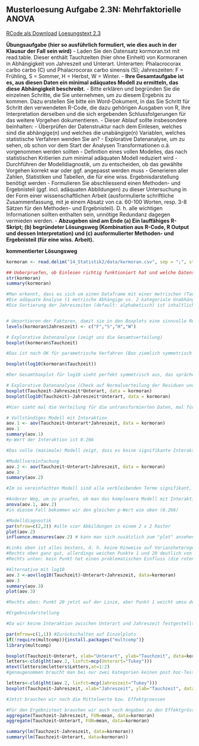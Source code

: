 ## Musterloesung Aufgabe 2.3N: Mehrfaktorielle ANOVA

[RCode als Download](14_Statistik2/RFiles/Loesung_2.3N_v.03.R)
[Loesungstext 2.3](14_Statistik2/Statistik_Uebung_2.3N_Loesung_v.02.pdf)

**Übungsaufgabe (hier so ausführlich formuliert, wie dies auch in der Klausur der Fall sein
wird)**
- Laden Sie den Datensatz kormoran.txt mit read.table. Dieser enthält Tauchzeiten
(hier ohne Einheit) von Kormoranen in Abhängigkeit von Jahreszeit und Unterart.
Unterarten: Phalacrocorax carbo carbo (C) und Phalacrocorax carbo sinensis (S);
Jahreszeiten: F = Frühling, S = Sommer, H = Herbst, W = Winter.
- **Ihre Gesamtaufgabe ist es, aus diesen Daten ein minimal adäquates Modell zu
ermitteln, das diese Abhängigkeit beschreibt.**
- Bitte erklären und begründen Sie die einzelnen Schritte, die Sie unternehmen, um zu
diesem Ergebnis zu kommen. Dazu erstellen Sie bitte ein Word-Dokument, in das Sie
Schritt für Schritt den verwendeten R-Code, die dazu gehörigen Ausgaben von R, Ihre
Interpretation derselben und die sich ergebenden Schlussfolgerungen für das weitere
Vorgehen dokumentieren.
- Dieser Ablauf sollte insbesondere beinhalten:
  - Überprüfen der Datenstruktur nach dem Einlesen, welches sind die abhängige(n)
    und welches die unabängige(n) Variablen, welches statistische Verfahren wenden Sie
    an?
  - Explorative Datenanalyse, um zu sehen, ob schon vor dem Start der Analysen
    Transformationen o.ä. vorgenommen werden sollten
  - Definition eines vollen Modelles, das nach statistischen Kritierien zum minimal
    adäquaten Modell reduziert wird
  - Durchführen der Modelldiagnostik, um zu entscheiden, ob das gewählte Vorgehen
    korrekt war oder ggf. angepasst werden muss
  - Generieren aller Zahlen, Statistiken und Tabellen, die für eine wiss.
    Ergebnisdarstellung benötigt werden
- Formulieren Sie abschliessend einen Methoden- und Ergebnisteil (ggf. incl.
  adäquaten Abbildungen) zu dieser Untersuchung in der Form einer
  wissenschaftlichen Arbeit (ausformulierte schriftliche Zusammenfassung, mit je
  einem Absatz von ca. 60-100 Worten, resp. 3-8 Sätzen für den Methoden- und
  Ergebnisteil). D. h. alle wichtigen Informationen sollten enthalten sein, unnötige
  Redundanz dagegen vermieden werden.
- **Abzugeben sind am Ende (a) Ein lauffähiges R-Skript; (b) begründeter Lösungsweg
  (Kombination aus R-Code, R Output und dessen Interpretation) und (c)
  ausformulierter Methoden- und Ergebnisteil (für eine wiss. Arbeit).**


**kommentierter Lösungsweg**

```r
kormoran <- read.delim("14_Statistik2/data/kormoran.csv", sep = ";", stringsAsFactors = T)  #Working directory muss angepasst werden

## Ueberpruefen, ob Einlesen richtig funktioniert hat und welche Datenstruktur vorliegt
str(kormoran)
summary(kormoran)

#Man erkennt, dass es sich um einen Dataframe mit einer metrischen (Tauchzeit) und zwei kategorialen (Unterart, Jahreszeit) Variablen handelt.
#Die adäquate Analyse (1 metrische Abhängige vs. 2 kategoriale Unabhängige) ist damit eine zweifaktorielle ANOVA
#Die Sortierung der Jahreszeiten (default: alphabetisch) ist inhaltlich aber nicht sinnvoll und sollte angepasst werden.


# Umsortieren der Faktoren, damit sie in den Boxplots eine sinnvolle Reihung haben
levels(kormoran$Jahreszeit) <- c("F","S","H","W")

# Explorative Datenanalyse (zeigt uns die Gesamtverteilung)
boxplot(kormoran$Tauchzeit)

#Das ist noch OK für parametrische Verfahren (Box ziemlich symmetrisch um Median, Whisker etwas asymmetrisch aber nicht kritisch). Wegen der leichten Asymmetrie (Linksschiefe) könnte man eine log-Transformation ausprobieren.

boxplot(log10(kormoran$Tauchzeit))

#Der Gesamtboxplot für log10 sieht perfekt symmetrisch aus, das spräche also für eine log10-Transformation. De facto kommt es aber nicht auf den Gesamtboxplot an, sondern auf die einzelnen.

# Explorative Datenanalyse (Check auf Normalverteilung der Residuen und Varianzhomogenitaet)
boxplot(Tauchzeit~Jahreszeit*Unterart, data = kormoran)
boxplot(log10(Tauchzeit)~Jahreszeit*Unterart, data = kormoran)

#Hier sieht mal die Verteilung für die untransformierten Daten, mal für die transformierten besser aus. Da die Transformation keine klare Verbesserung bringt, bleiben wir im Folgenden bei den untransformierten Daten, da diese leichter (direkter) interpretiert werden können

# Vollständiges Modell mit Interaktion
aov.1 <- aov(Tauchzeit~Unterart*Jahreszeit, data = kormoran)
aov.1
summary(aov.1)
#p-Wert der Interaktion ist 0.266

#Das volle (maximale) Modell zeigt, dass es keine signifikante Interaktion zwischen Jahreszeit und Unterart gibt. Wir können das Modell also vereinfachen, indem wir die Interaktion herausnehmen (+ statt * in der Modellspezifikation)

#Modellvereinfachung
aov.2 <- aov(Tauchzeit~Unterart+Jahreszeit, data = kormoran)
aov.2
summary(aov.2)

#Im so vereinfachten Modell sind alle verbleibenden Terme signifikant, wir sind also beim „minimal adäquaten Modell“ angelangt

#Anderer Weg, um zu pruefen, ob man das komplexere Modell mit Interaktion behalten soll
anova(aov.1, aov.2)
#in diesem Fall bekommen wir den gleichen p-Wert wie oben (0.266)

#Modelldiagnostik
par(mfrow=c(2,2)) #alle vier Abbildungen in einem 2 x 2 Raster
plot(aov.2)
influence.measures(aov.2) # kann man sich zusätzlich zum "plot" ansehen, um herauszufinden, ob es evtl. sehr einflussreiche Werte mit Cook's D von 1 oder grösser gibt

#Links oben ist alles bestens, d. h. keine Hinweise auf Varianzheterogenität („Keil“) oder Nichtlinearität („Banane“)
#Rechts oben ganz gut, allerdings weichen Punkte 1 und 20 deutlich von der optimalen Gerade ab -> aus diesem Grund können wir es doch noch mal mit der log10-Transformation versuchen (s.u.)
#Rechts unten: kein Punkt hat einen problematischen Einfluss (die roten Linien für Cook’s D > 0.5 und > 1 sind noch nicht einmal im Bildausschnitt.

#Alternative mit log10
aov.3 <-aov(log10(Tauchzeit)~Unterart+Jahreszeit, data=kormoran)
aov.3
summary(aov.3)
plot(aov.3)

#Rechts oben: Punkt 20 jetzt auf der Linie, aber Punkt 1 weicht umso deutlicher ab -> keine Verbesserung -> wir bleiben bei den untransformierten Daten.

#Ergebnisdarstellung

#Da wir keine Interaktion zwischen Unterart und Jahreszeit festgestellt haben, brauchen wir auch keinen Interaktionsplot (unnötig kompliziert), statt dessen können wir die Ergebnisse am besten mit zwei getrennten Plots für die beiden Faktoren darstellen. Bitte die Achsenbeschriftungen und den Tukey post-hoc-Test nicht vergessen.

par(mfrow=c(1,1)) #Zurückschalten auf Einzelplots
if(!require(multcomp)){install.packages("multcomp")} 
library(multcomp)

boxplot(Tauchzeit~Unterart, xlab="Unterart", ylab="Tauchzeit", data=kormoran)
letters<-cld(glht(aov.2, linfct=mcp(Unterart="Tukey")))
mtext(letters$mcletters$Letters,at=1:2)
#genaugenommen braucht man bei nur zwei Kategorien keinen post hoc-Test

letters<-cld(glht(aov.2, linfct=mcp(Jahreszeit="Tukey")))
boxplot(Tauchzeit~Jahreszeit, xlab="Jahreszeit", ylab="Tauchzeit", data=kormoran) #Achsenbeschriftung nicht vergessen!

#Jetzt brauchen wir noch die Mittelwerte bzw. Effektgroessen

#Für den Ergebnistext brauchen wir auch noch Angaben zu den Effektgrössen. Hier sind zwei Möglichkeiten, um an sie zu gelangen.
aggregate(Tauchzeit~Jahreszeit, FUN=mean, data=kormoran)
aggregate(Tauchzeit~Unterart, FUN=mean, data=kormoran)

summary(lm(Tauchzeit~Jahreszeit, data=kormoran))
summary(lm(Tauchzeit~Unterart, data=kormoran))
```
